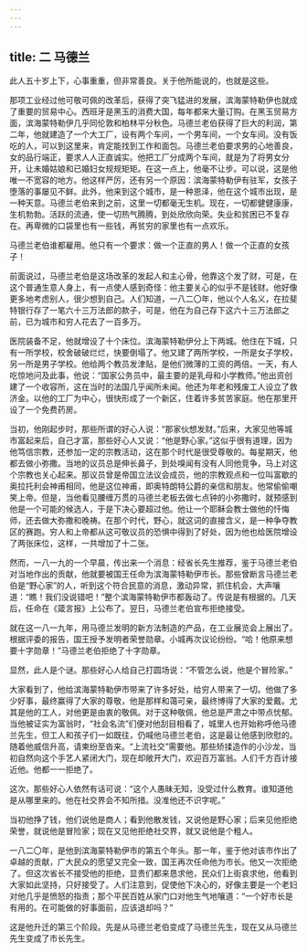 ```yaml
---
---
---
```

title: 二 马德兰
---




此人五十岁上下，心事重重，但非常善良。关于他所能说的，也就是这些。

那项工业经过他可敬可佩的改革后，获得了突飞猛进的发展，滨海蒙特勒伊也就成了重要的贸易中心。西班牙是黑玉的消费大国，每年都来大量订购。在黑玉贸易方面，滨海蒙特勒伊几乎同伦敦和柏林平分秋色。马德兰老伯获得了巨大的利润，第二年，他就建造了一个大工厂，设有两个车间，一个男车间，一个女车间。没有饭吃的人，可以到这里来，肯定能找到工作和面包。马德兰老伯要求男的心地善良，女的品行端正，要求人人正直诚实。他把工厂分成两个车间，就是为了将男女分开，让未婚姑娘和已婚妇女规规矩矩。在这一点上，他毫不让步。可以说，这是他唯一不宽容的地方。他这样严厉，还有另一个原因：滨海蒙特勒伊有驻军，女孩子堕落的事屡见不鲜。此外，他来到这个城市，是一种恩泽，他在这个城市出现，是一种天意。马德兰老伯来到之前，这里一切都毫无生机。现在，一切都健健康康，生机勃勃。活跃的流通，使一切热气腾腾，到处欣欣向荣。失业和贫困已不复存在。再卑微的口袋里也有一些钱，再贫穷的家里也有一点欢乐。

马德兰老伯谁都雇用。他只有一个要求：做一个正直的男人！做一个正直的女孩子！

前面说过，马德兰老伯是这场改革的发起人和主心骨，他靠这个发了财，可是，在这个普通生意人身上，有一点使人感到奇怪：他主要关心的似乎不是钱财。他好像更多地考虑别人，很少想到自己。人们知道，一八二〇年，他以个人名义，在拉斐特银行存了一笔六十三万法郎的款子，可是，他在为自己存下这六十三万法郎之前，已为城市和穷人花去了一百多万。

医院装备不足，他就增设了十个床位。滨海蒙特勒伊分上下两城。他住在下城，只有一所学校，校舍破破烂烂，快要倒塌了。他又建了两所学校，一所是女子学校，另一所是男子学校。他给两个教员发津贴，是他们微薄的工资的两倍。一天，有人吃惊地问及此事，他说：“国家公务员中，最主要的是乳母和小学教师。”他出资创建了一个收容所，这在当时的法国几乎闻所未闻。他还为年老和残废工人设立了救济金。以他的工厂为中心，很快形成了一个新区，住着许多贫苦家庭。他在那里开设了一个免费药房。

当初，他刚起步时，那些所谓的好心人说：“那家伙想发财。”后来，大家见他等城市富起来后，自己才富，那些好心人又说：“他是野心家。”这似乎很有道理，因为他笃信宗教，还参加一定的宗教活动，这在那个时代是很受尊敬的。每星期天，他都去做小弥撒。当地的议员总是伸长鼻子，到处嗅闻有没有人同他竞争，马上对这个宗教也关心起来。那议员曾是帝国立法议会成员，他的宗教观点和一位叫富歇的奥拉托利会神甫相同，他是这位神甫，即奥特朗特公爵的亲信和朋友。他常偷偷嘲笑上帝。但是，当他看见腰缠万贯的马德兰老板去做七点钟的小弥撒时，就预感到他是一个可能的候选人，于是下决心要超过他。他让一个耶稣会教士做他的忏悔师，还去做大弥撒和晚祷。在那个时代，野心，就这词的直接含义，是一种争夺教区的赛跑。穷人和上帝都从这可敬议员的恐惧中得到了好处，因为他也给医院增设了两张床位，这样，一共增加了十二张。

然而，一八一九的一个早晨，传出来一个消息：经省长先生推荐，鉴于马德兰老伯对当地作出的贡献，他就要被国王任命为滨海蒙特勒伊市长。那些曾断言马德兰老伯是“野心家”的人，听到这个符合民意的消息，激动异常，抓住机会，大声嚷道：“瞧！我们没说错吧！”整个滨海蒙特勒伊市都轰动了。传说是有根据的。几天后，任命在《箴言报》上公布了。翌日，马德兰老伯宣布拒绝接受。

就在这一八一九年，用马德兰发明的新方法制造的产品，在工业展览会上展出了。根据评委的报告，国王授予发明者荣誉勋章。小城再次议论纷纷。“哈！他原来想要十字勋章！”马德兰老伯拒绝了十字勋章。

显然，此人是个谜。那些好心人给自己打圆场说：“不管怎么说，他是个冒险家。”

大家看到了，他给滨海蒙特勒伊市带来了许多好处，给穷人带来了一切。他做了多少好事，最终赢得了大家的尊敬，他是那样和蔼可亲，最终博得了大家的爱戴。尤其是他的工人，对他更是由衷的敬佩。对于这种敬佩，他总是严肃之中带点忧郁。当他被证实为富翁时，“社会名流”们便对他刮目相看了，城里人也开始称呼他马德兰先生，但工人和孩子们一如既往，仍喊他马德兰老伯，这是最让他感到欣慰的。随着他威信升高，请柬纷至沓来。“上流社交”需要他。那些矫揉造作的小沙龙，当初自然向这个手艺人紧闭大门，现在却敞开大门，欢迎百万富翁。人们千方百计接近他。他都一一拒绝了。

这次，那些好心人依然有话可说：“这个人愚昧无知，没受过什么教育。谁知道他是从哪里来的。他在社交界会不知所措。没准他还不识字呢。”

当初他挣了钱，他们说他是商人；看到他散发钱，又说他是野心家；后来见他拒绝荣誉，就说他是冒险家；现在又见他拒绝社交界，就又说他是个粗人。

一八二〇年，是他到滨海蒙特勒伊市的第五个年头。那一年，鉴于他对该市作出了卓越的贡献，广大民众的愿望又完全一致，国王再次任命他为市长。他又一次拒绝了。但这次省长不接受他的拒绝，显贵们都来恳求他，民众们上街哀求他，他看到大家如此坚持，只好接受了。人们注意到，促使他下决心的，好像主要是一个老妇对他几乎是愤怒的指责；那个平民百姓从家门口对他生气地嚷道：“一个好市长是有用的。在可能做的好事面前，应该退却吗？”

这是他升迁的第三个阶段。先是从马德兰老伯变成了马德兰先生，现在又从马德兰先生变成了市长先生。